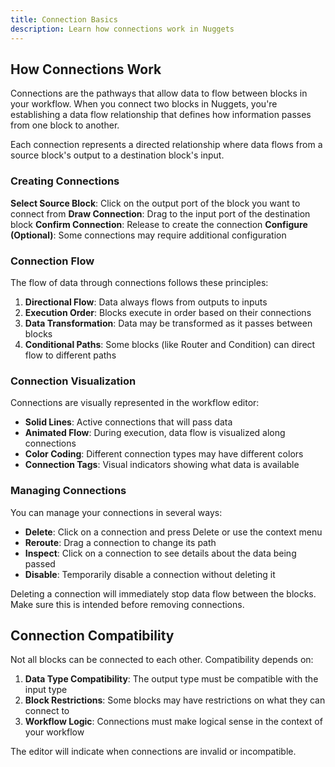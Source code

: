 ```yaml
---
title: Connection Basics
description: Learn how connections work in Nuggets
---
```



## How Connections Work

Connections are the pathways that allow data to flow between blocks in your workflow. When you connect two blocks in Nuggets, you're establishing a data flow relationship that defines how information passes from one block to another.

<Callout type="info">
  Each connection represents a directed relationship where data flows from a source block's output
  to a destination block's input.
</Callout>

### Creating Connections

<Steps>
  <Step>
    <strong>Select Source Block</strong>: Click on the output port of the block you want to connect
    from
  </Step>
  <Step>
    <strong>Draw Connection</strong>: Drag to the input port of the destination block
  </Step>
  <Step>
    <strong>Confirm Connection</strong>: Release to create the connection
  </Step>
  <Step>
    <strong>Configure (Optional)</strong>: Some connections may require additional configuration
  </Step>
</Steps>

### Connection Flow

The flow of data through connections follows these principles:

1. **Directional Flow**: Data always flows from outputs to inputs
2. **Execution Order**: Blocks execute in order based on their connections
3. **Data Transformation**: Data may be transformed as it passes between blocks
4. **Conditional Paths**: Some blocks (like Router and Condition) can direct flow to different paths

### Connection Visualization

Connections are visually represented in the workflow editor:

- **Solid Lines**: Active connections that will pass data
- **Animated Flow**: During execution, data flow is visualized along connections
- **Color Coding**: Different connection types may have different colors
- **Connection Tags**: Visual indicators showing what data is available

### Managing Connections

You can manage your connections in several ways:

- **Delete**: Click on a connection and press Delete or use the context menu
- **Reroute**: Drag a connection to change its path
- **Inspect**: Click on a connection to see details about the data being passed
- **Disable**: Temporarily disable a connection without deleting it

<Callout type="warning">
  Deleting a connection will immediately stop data flow between the blocks. Make sure this is
  intended before removing connections.
</Callout>

## Connection Compatibility

Not all blocks can be connected to each other. Compatibility depends on:

1. **Data Type Compatibility**: The output type must be compatible with the input type
2. **Block Restrictions**: Some blocks may have restrictions on what they can connect to
3. **Workflow Logic**: Connections must make logical sense in the context of your workflow

The editor will indicate when connections are invalid or incompatible.
